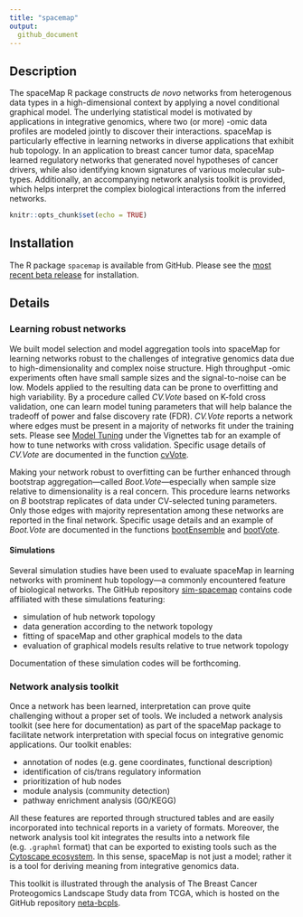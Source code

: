 ```yaml
---
title: "spacemap"
output: 
  github_document
---
```


## Description

The spaceMap R package constructs _de novo_ networks from heterogenous data types in a high-dimensional context by applying a novel conditional graphical model. The underlying statistical model is motivated by applications in integrative genomics, where two (or more) -omic data profiles are modeled jointly to discover their interactions. spaceMap is particularly effective in learning networks in diverse applications that exhibit hub topology. In an application to breast cancer tumor data, spaceMap learned regulatory networks that generated novel hypotheses of cancer drivers, while also identifying known signatures of various molecular sub-types. Additionally, an accompanying network analysis toolkit is provided, which helps interpret the complex biological interactions from the inferred networks. 

```r
knitr::opts_chunk$set(echo = TRUE)
```

## Installation

The R package `spacemap` is available from GitHub. Please see the [most recent beta release](https://github.com/topherconley/spacemap/releases/tag/v0.45.0-beta) for installation. 


## Details 

### Learning robust networks

We built model selection and model aggregation tools into spaceMap for learning networks robust to the challenges of integrative genomics data due to high-dimensionality and complex noise structure.  High throughput -omic experiments often have small sample sizes and the signal-to-noise can be low.  Models applied to the resulting data can be prone to overfitting and high variability. By  a procedure called *CV.Vote* based on K-fold cross validation, one can learn model tuning parameters that will help balance the tradeoff of power and false discovery rate (FDR). *CV.Vote* reports a network where edges must be present in a majority of networks fit under the training sets. Please see [Model Tuning](https://topherconley.github.io/spacemap/articles/tune_sim1.html) under the Vignettes tab for an example of how to tune networks with cross validation. Specific usage details of *CV.Vote* are documented in the function [cvVote](https://topherconley.github.io/spacemap/reference/cvVote.html). 

Making your network robust to overfitting can be further enhanced through bootstrap aggregation---called *Boot.Vote*---especially when sample size relative to dimensionality is a real concern. This procedure learns networks on $B$ bootstrap replicates of data under CV-selected tuning parameters. Only those edges with majority representation among these networks are reported in the final network.  Specific usage details and an example of *Boot.Vote* are documented in the functions [bootEnsemble](https://topherconley.github.io/spacemap/reference/bootEnsemble.html) and [bootVote](https://topherconley.github.io/spacemap/reference/bootVote.html). 

#### Simulations

Several simulation studies have been used to evaluate spaceMap in learning networks with prominent hub topology---a commonly encountered feature of biological networks. The GitHub repository [sim-spacemap](https://github.com/topherconley/sim-spacemap) contains code affiliated with these simulations featuring: 

- simulation of hub network topology
- data generation according to the network topology
- fitting of spaceMap and other graphical models to the data
- evaluation of graphical models results relative to true network topology

Documentation of these simulation codes will be forthcoming.

### Network analysis toolkit

Once a network has been learned, interpretation can prove quite challenging without a proper set of tools. We included a network analysis toolkit (see here for documentation) as part of the spaceMap package to facilitate network interpretation with special focus on integrative genomic applications. Our toolkit enables:

- annotation of nodes (e.g. gene coordinates, functional description)
- identification of cis/trans regulatory information
- prioritization of hub nodes 
- module analysis (community detection)
- pathway enrichment analysis (GO/KEGG)

All these features  are reported through structured tables and are easily incorporated into technical reports in a variety of formats. Moreover, the network analysis tool kit integrates the results into a network file (e.g. `.graphml` format) that can be exported  to existing tools such as the [Cytoscape ecosystem](http://www.cytoscape.org/what_is_cytoscape.html). In this sense, spaceMap is not just a model; rather it is a tool for deriving meaning from integrative genomics data. 

This toolkit is illustrated through the analysis of The Breast Cancer Proteogomics Landscape Study data from TCGA, which is hosted on the GitHub repository [neta-bcpls](https://topherconley.github.io/neta-bcpls/). 



